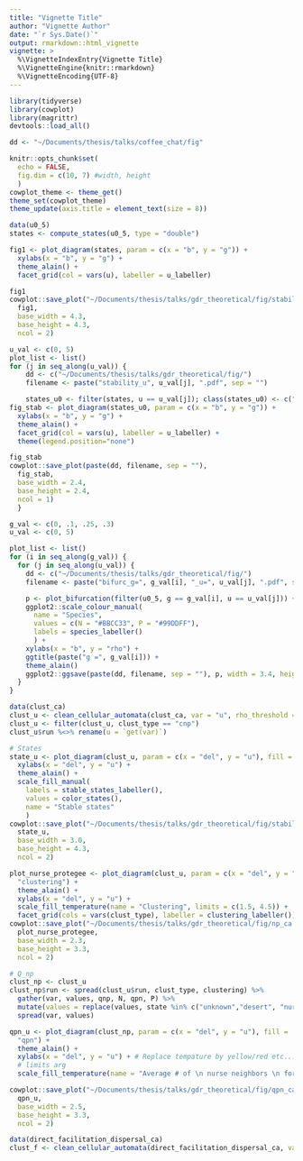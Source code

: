 ```yaml
---
title: "Vignette Title"
author: "Vignette Author"
date: "`r Sys.Date()`"
output: rmarkdown::html_vignette
vignette: >
  %\VignetteIndexEntry{Vignette Title}
  %\VignetteEngine{knitr::rmarkdown}
  %\VignetteEncoding{UTF-8}
---
```


```r
library(tidyverse)
library(cowplot)
library(magrittr)
devtools::load_all()

dd <- "~/Documents/thesis/talks/coffee_chat/fig"

knitr::opts_chunk$set(
  echo = FALSE,
  fig.dim = c(10, 7) #width, height
  )
cowplot_theme <- theme_get()
theme_set(cowplot_theme)
theme_update(axis.title = element_text(size = 8))
```

```r
data(u0_5)
states <- compute_states(u0_5, type = "double")

fig1 <- plot_diagram(states, param = c(x = "b", y = "g")) +
  xylabs(x = "b", y = "g") +
  theme_alain() +
  facet_grid(col = vars(u), labeller = u_labeller)

fig1
cowplot::save_plot("~/Documents/thesis/talks/gdr_theoretical/fig/stability.pdf",
  fig1,
  base_width = 4.3,
  base_height = 4.3,
  ncol = 2)

```

```r
u_val <- c(0, 5)
plot_list <- list()
for (j in seq_along(u_val)) {
    dd <- c("~/Documents/thesis/talks/gdr_theoretical/fig/")
    filename <- paste("stability_u", u_val[j], ".pdf", sep = "")

    states_u0 <- filter(states, u == u_val[j]); class(states_u0) <- c("states_scenarii") 
fig_stab <- plot_diagram(states_u0, param = c(x = "b", y = "g")) +
  xylabs(x = "b", y = "g") +
  theme_alain() +
  facet_grid(col = vars(u), labeller = u_labeller) +
  theme(legend.position="none")

fig_stab
cowplot::save_plot(paste(dd, filename, sep = ""),
  fig_stab,
  base_width = 2.4,
  base_height = 2.4,
  ncol = 1)
  }

```

```r

g_val <- c(0, .1, .25, .3)
u_val <- c(0, 5)

plot_list <- list()
for (i in seq_along(g_val)) {
  for (j in seq_along(u_val)) {
    dd <- c("~/Documents/thesis/talks/gdr_theoretical/fig/")
    filename <- paste("bifurc_g=", g_val[i], "_u=", u_val[j], ".pdf", sep = "")

    p <- plot_bifurcation(filter(u0_5, g == g_val[i], u == u_val[j])) +
    ggplot2::scale_colour_manual(
      name = "Species",
      values = c(N = "#BBCC33", P = "#99DDFF"),
      labels = species_labeller()
      ) +
    xylabs(x = "b", y = "rho") +
    ggtitle(paste("g =", g_val[i])) +
    theme_alain()
    ggplot2::ggsave(paste(dd, filename, sep = ""), p, width = 3.4, height = 2.4, units = "in")
  }
}

```

```r
data(clust_ca)
clust_u <- clean_cellular_automata(clust_ca, var = "u", rho_threshold = .1)
clust_u <- filter(clust_u, clust_type == "cnp")
clust_u$run %<>% rename(u = `get(var)`)

# States
state_u <- plot_diagram(clust_u, param = c(x = "del", y = "u"), fill = "state") +
  xylabs(x = "del", y = "u") +
  theme_alain() + 
  scale_fill_manual(
    labels = stable_states_labeller(),
    values = color_states(),
    name = "Stable states"
    )
cowplot::save_plot("~/Documents/thesis/talks/gdr_theoretical/fig/stability_ca.pdf",
  state_u,
  base_width = 3.0,
  base_height = 4.3,
  ncol = 2)

plot_nurse_protegee <- plot_diagram(clust_u, param = c(x = "del", y = "u"), fill =
  "clustering") + 
  theme_alain() +
  xylabs(x = "del", y = "u") +
  scale_fill_temperature(name = "Clustering", limits = c(1.5, 4.5)) +
  facet_grid(cols = vars(clust_type), labeller = clustering_labeller())
cowplot::save_plot("~/Documents/thesis/talks/gdr_theoretical/fig/np_ca.pdf",
  plot_nurse_protegee,
  base_width = 2.3,
  base_height = 3.3,
  ncol = 2)

# Q_np 
clust_np <- clust_u 
clust_np$run <- spread(clust_u$run, clust_type, clustering) %>%
  gather(var, values, qnp, N, qpn, P) %>%
  mutate(values = replace(values, state %in% c("unknown","desert", "nurse"), NaN)) %>%
  spread(var, values)

qpn_u <- plot_diagram(clust_np, param = c(x = "del", y = "u"), fill =
  "qpn") + 
  theme_alain() +
  xylabs(x = "del", y = "u") + # Replace tempature by yellow/red etc... add::
  # limits arg 
  scale_fill_temperature(name = "Average # of \n nurse neighbors \n for a protegee cell", limits = c(0,2))

cowplot::save_plot("~/Documents/thesis/talks/gdr_theoretical/fig/qpn_ca.pdf",
  qpn_u,
  base_width = 2.5,
  base_height = 3.3,
  ncol = 2)
```

```r
data(direct_facilitation_dispersal_ca)
clust_f <- clean_cellular_automata(direct_facilitation_dispersal_ca, var = "f", rho_threshold = .1)
```

